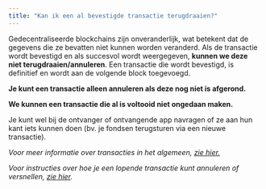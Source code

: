 ```yaml
---
title: "Kan ik een al bevestigde transactie terugdraaien?"
---
```


Gedecentraliseerde blockchains zijn onveranderlijk, wat betekent dat de gegevens die ze bevatten niet kunnen worden veranderd. Als de transactie wordt bevestigd en als succesvol wordt weergegeven, **kunnen we deze niet terugdraaien/annuleren**. Een transactie die wordt bevestigd, is definitief en wordt aan de volgende block toegevoegd.

**Je kunt een transactie alleen annuleren als deze nog niet is afgerond.**

**We kunnen een transactie die al is voltooid niet ongedaan maken.**

Je kunt wel bij de ontvanger of ontvangende app navragen of ze aan hun kant iets kunnen doen (bv. je fondsen terugsturen via een nieuwe transactie).

_Voor meer informatie over transacties in het algemeen, [zie hier.](/transactions-and-gas/transactions/user-guide-transactions-and-failed-transactions)_

_Voor instructies over hoe je een lopende transactie kunt annuleren of versnellen, [zie hier](/transactions-and-gas/transactions/how-to-speed-up-or-cancel-a-pending-transaction)._
